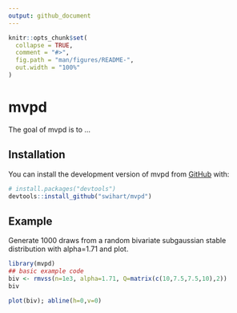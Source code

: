 ```yaml
---
output: github_document
---
```


<!-- README.md is generated from README.Rmd. Please edit that file -->

```r
knitr::opts_chunk$set(
  collapse = TRUE,
  comment = "#>",
  fig.path = "man/figures/README-",
  out.width = "100%"
)
```

# mvpd

<!-- badges: start -->
<!-- badges: end -->

The goal of mvpd is to ...

## Installation

You can install the development version of mvpd from [GitHub](https://github.com/) with:

``` r
# install.packages("devtools")
devtools::install_github("swihart/mvpd")
```

## Example

Generate 1000 draws from a random bivariate subgaussian stable distribution
with alpha=1.71 and plot.

```r
library(mvpd)
## basic example code
biv <- rmvss(n=1e3, alpha=1.71, Q=matrix(c(10,7.5,7.5,10),2))
biv
```

```r
plot(biv); abline(h=0,v=0)
```


